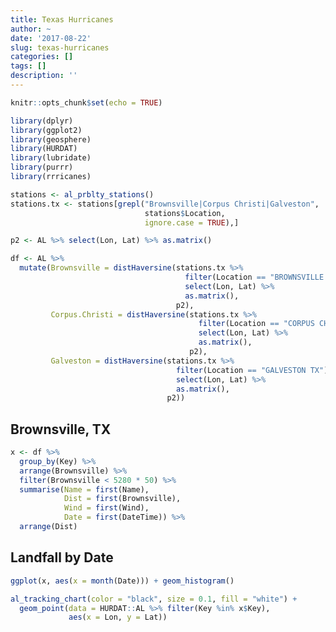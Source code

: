 ```yaml
---
title: Texas Hurricanes
author: ~
date: '2017-08-22'
slug: texas-hurricanes
categories: []
tags: []
description: ''
---
```


```r
knitr::opts_chunk$set(echo = TRUE)
```

```r
library(dplyr)
library(ggplot2)
library(geosphere)
library(HURDAT)
library(lubridate)
library(purrr)
library(rrricanes)
```

```r
stations <- al_prblty_stations()
stations.tx <- stations[grepl("Brownsville|Corpus Christi|Galveston", 
                              stations$Location, 
                              ignore.case = TRUE),]
```

```r
p2 <- AL %>% select(Lon, Lat) %>% as.matrix()

df <- AL %>% 
  mutate(Brownsville = distHaversine(stations.tx %>% 
                                       filter(Location == "BROWNSVILLE TX") %>% 
                                       select(Lon, Lat) %>% 
                                       as.matrix(), 
                                     p2), 
         Corpus.Christi = distHaversine(stations.tx %>%
                                          filter(Location == "CORPUS CHRISTI") %>% 
                                          select(Lon, Lat) %>% 
                                          as.matrix(), 
                                        p2), 
         Galveston = distHaversine(stations.tx %>% 
                                     filter(Location == "GALVESTON TX") %>% 
                                     select(Lon, Lat) %>% 
                                     as.matrix(), 
                                   p2))
```

## Brownsville, TX

```r
x <- df %>% 
  group_by(Key) %>% 
  arrange(Brownsville) %>% 
  filter(Brownsville < 5280 * 50) %>% 
  summarise(Name = first(Name), 
            Dist = first(Brownsville), 
            Wind = first(Wind), 
            Date = first(DateTime)) %>% 
  arrange(Dist)
```

## Landfall by Date

```r
ggplot(x, aes(x = month(Date))) + geom_histogram()
```

```r
al_tracking_chart(color = "black", size = 0.1, fill = "white") + 
  geom_point(data = HURDAT::AL %>% filter(Key %in% x$Key), 
             aes(x = Lon, y = Lat))
```
